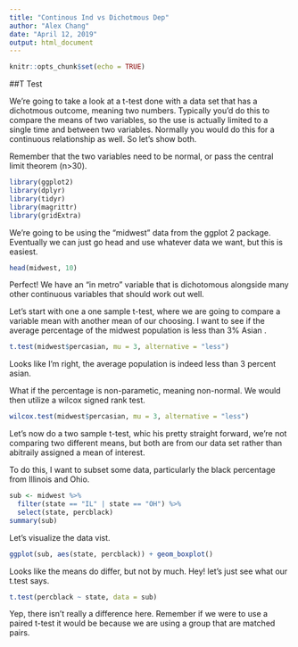 ```yaml
---
title: "Continous Ind vs Dichotmous Dep"
author: "Alex Chang"
date: "April 12, 2019"
output: html_document
---
```


```r
knitr::opts_chunk$set(echo = TRUE)
```

##T Test 

We're going to take a look at a t-test done with a data set that has a dichotmous outcome, meaning two numbers.  Typically you'd do this to compare the means of two variables, so the use is actually limited to a single time and between two variables.  Normally you would do this for a continuous relationship as well.  So let's show both.  

Remember that the two variables need to be normal, or pass the central limit theorem (n>30). 

```r
library(ggplot2)
library(dplyr)
library(tidyr)
library(magrittr)
library(gridExtra)
```

We're going to be using the "midwest" data from the ggplot 2 package.  Eventually we can just go head and use whatever data we want, but this is easiest.  

```r
head(midwest, 10)
```

Perfect!  We have an "in metro" variable that is dichotomous alongside many other continuous variables that should work out well. 

Let's start with one a one sample t-test, where we are going to compare a variable mean with another mean of our choosing.  I want to see if the average percentage of the midwest population is less than 3% Asian .

```r
t.test(midwest$percasian, mu = 3, alternative = "less")
```
Looks like I'm right, the average population is indeed less than 3 percent asian.  

What if the percentage is non-parametic, meaning non-normal.  We would then utilize a wilcox signed rank test.  

```r
wilcox.test(midwest$percasian, mu = 3, alternative = "less")
```

Let's now do a two sample t-test, whic his pretty straight forward, we're not comparing two different means, but both are from our data set rather than abitraily assigned a mean of interest.   

To do this, I want to subset some data, particularly the black percentage from Illinois and Ohio.  

```r
sub <- midwest %>% 
  filter(state == "IL" | state == "OH") %>%
  select(state, percblack)
summary(sub)
```

Let's visualize the data vist. 
```r
ggplot(sub, aes(state, percblack)) + geom_boxplot()
```

Looks like the means do differ, but not by much.  Hey! let's just see what our t.test says. 

```r
t.test(percblack ~ state, data = sub)
```

Yep, there isn't really a difference here. 
Remember if we were to use a paired t-test it would be because we are using a group that are matched pairs.   
